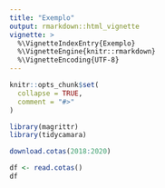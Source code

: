 ```yaml
---
title: "Exemplo"
output: rmarkdown::html_vignette
vignette: >
  %\VignetteIndexEntry{Exemplo}
  %\VignetteEngine{knitr::rmarkdown}
  %\VignetteEncoding{UTF-8}
---
```


```r
knitr::opts_chunk$set(
  collapse = TRUE,
  comment = "#>"
)
```

```r
library(magrittr)
library(tidycamara)
```

```r
download.cotas(2018:2020)
```

```r
df <- read.cotas()
df
```

